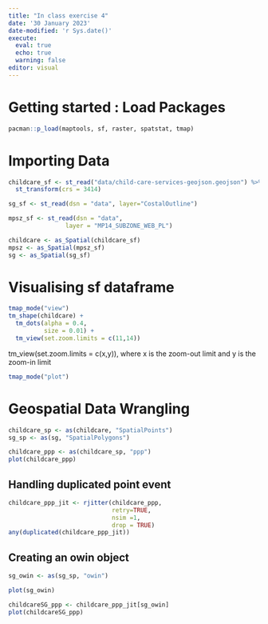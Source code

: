 ```yaml
---
title: "In class exercise 4"
date: '30 January 2023'
date-modified: 'r Sys.date()'
execute: 
  eval: true
  echo: true
  warning: false
editor: visual
---
```


# Getting started : Load Packages

```r
pacman::p_load(maptools, sf, raster, spatstat, tmap)
```

# Importing Data

```r
childcare_sf <- st_read("data/child-care-services-geojson.geojson") %>% 
  st_transform(crs = 3414)
```

```r

sg_sf <- st_read(dsn = "data", layer="CostalOutline")

```

```r
mpsz_sf <- st_read(dsn = "data", 
                layer = "MP14_SUBZONE_WEB_PL")
```

```r
childcare <- as_Spatial(childcare_sf)
mpsz <- as_Spatial(mpsz_sf)
sg <- as_Spatial(sg_sf)
```

# Visualising sf dataframe

```r
tmap_mode("view")
tm_shape(childcare) +
  tm_dots(alpha = 0.4,
          size = 0.01) +
  tm_view(set.zoom.limits = c(11,14))
```

tm_view(set.zoom.limits = c(x,y)), where x is the zoom-out limit and y is the zoom-in limit

```r
tmap_mode("plot")
```

# Geospatial Data Wrangling

```r
childcare_sp <- as(childcare, "SpatialPoints")
sg_sp <- as(sg, "SpatialPolygons")
```

```r
childcare_ppp <- as(childcare_sp, "ppp")        
plot(childcare_ppp)
```

## Handling duplicated point event

```r
childcare_ppp_jit <- rjitter(childcare_ppp,
                             retry=TRUE,
                             nsim =1,
                             drop = TRUE)
any(duplicated(childcare_ppp_jit))
```

## Creating an owin object

```r
sg_owin <- as(sg_sp, "owin")

plot(sg_owin)
```

```r
childcareSG_ppp <- childcare_ppp_jit[sg_owin]
plot(childcareSG_ppp)
```
